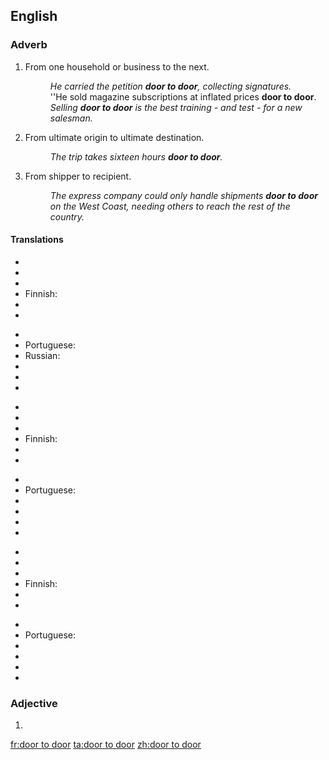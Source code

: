 ==English==

===Adverb===
{{en-adv|head=[[door]] [[to]] [[door]]}}

# {{context|by metonymy}} From one household or business to the next.
#: ''He carried the petition '''door to door''', collecting signatures.''
#: ''He sold magazine subscriptions at inflated prices '''door to door'''.
#: ''Selling '''door to door''' is the best training - and test - for a new salesman.''
# {{context|by metonymy}} From ultimate origin to ultimate destination.
#: ''The trip takes sixteen hours '''door to door'''.''
# {{context|by further extension}} From shipper to recipient.
#: ''The express company could only handle shipments '''door to door''' on the West Coast, needing others to reach the rest of the country.''

====Translations====
{{trans-top|from one household or business to the next}}
* {{trreq|ar}}
* {{trreq|cmn}}
* {{trreq|nl}}
* Finnish: {{t-|fi|ovelta ovelle}}
* {{trreq|fr}}
* {{trreq|de}}
{{trans-mid}}
* {{trreq|it}}
* Portuguese: {{t-|pt|de porta em porta}}
* Russian: {{t-|ru|поквартирно|tr=pokvartírno|sc=Cyrl}}
* {{trreq|es}}
* {{trreq|sv}}
* {{trreq|tr}}
{{trans-bottom}}
{{trans-top|from ultimate origin to ultimate destination}}
* {{trreq|ar}}
* {{trreq|cmn}}
* {{trreq|nl}}
* Finnish: {{t-|fi|ovelta ovelle}}
* {{trreq|fr}}
* {{trreq|de}}
{{trans-mid}}
* {{trreq|it}}
* Portuguese: {{t-|pt|porta a porta}}
* {{trreq|ru}}
* {{trreq|es}}
* {{trreq|sv}}
* {{trreq|tr}}
{{trans-bottom}}
{{trans-top|from ultimate shipper to ultimate recipient}}
* {{trreq|ar}}
* {{trreq|cmn}}
* {{trreq|nl}}
* Finnish: {{t-|fi|ovelta ovelle}}
* {{trreq|fr}}
* {{trreq|de}}
{{trans-mid}}
* {{trreq|it}}
* Portuguese: {{t-|pt|porta a porta}}
* {{trreq|ru}}
* {{trreq|es}}
* {{trreq|sv}}
* {{trreq|tr}}
{{trans-bottom}}

===Adjective===
{{en-adj|head=[[door]] [[to]] door|-}}

# {{alternative spelling of|door-to-door}}

[[fr:door to door]]
[[ta:door to door]]
[[zh:door to door]]